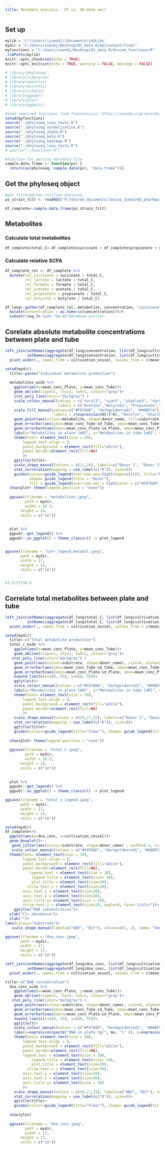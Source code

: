 ```yaml
---
title: Metadata analysis - HT vs. 96-deep well 
---
```

## Set up
```r
mylib = 'C:\\Users\\zuendj\\Documents\\R4Libs'
mydir = "C:/Users/zuendj/Desktop/03_data R/wp1/output/final"
myfunctions = "C:/Users/zuendj/Desktop/03_data R/divcom_functions/R"
.libPaths(mylib)
knitr::opts_chunk$set(echo = TRUE)
knitr::opts_knit$set(echo = TRUE, warning = FALSE, message = FALSE)

# library(phyloseq)
# library(tidyverse)
# library(openxlsx)
# library(microViz)
# library(rstatix)
# library(ggpubr)
# library(plyr)
# library(ggpmisc)
```

```r
#load required functions from fconstancias: https://zenodo.org/records/6473394
setwd(myfunctions)
source("./phyloseq_taxa_tests.R") 
source("./phyloseq_normalisation.R") 
source("./phyloseq_alpha.R") 
source("./phyloseq_beta.R") 
source("./phyloseq_heatmap.R")
source("./phyloseq_taxa_tests.R")
# source("./functions.R")

#function for getting metadata file
sample.data.frame <- function(ps) {
  return(as(phyloseq::sample_data(ps), "data.frame"))}
```

## Get the phyloseq object
```r
#get filtered/non-rarified phyloseq
ps_strain_filt <- readRDS("P:/Shared_documents/Janina_Zuend/08_phd/Raw_Data_PB/05_HT_vs_plate/phyloseq_fbt_filt.RDS")
```


```r
df_complete<-sample.data.frame(ps_strain_filt)
```


## Metabolites
### Calculate total metabolites

```r
df_complete$total_C<-df_complete$succinate + df_complete$propionate + df_complete$acetate + df_complete$butyrate + df_complete$lactate +df_complete$formate
```

### Calculate relative SCFA
```r
df_complete_rel <- df_complete %>%
  mutate(rel_succinate = succinate / total_C,
         rel_lactate = lactate / total_C,
         rel_formate = formate / total_C,
         rel_acetate = acetate / total_C,
         rel_propionate = propionate / total_C,
         rel_butyrate = butyrate / total_C)
```

```r
df_long<-gather(df_complete_rel, metabolite, concentration, "succinate":"butyrate")%>%
  mutate(concentration = as.numeric(concentration))%>%
  subset(!seq_fn %in% "SS-42")#remove outlier
```

## Corelate absolute metabolite concentrations between plate and tube
```r
left_join(setNames(aggregate(df_long$concentration, list(df_long$cultivation_vessel,  df_long$metabolite, df_long$donor_name,df_long$substrate, df_long$basal), FUN=mean), c("cultivation_vessel", "metabolite", "donor_name",  "substrate", "basal", "mean_conc")),
          setNames(aggregate(df_long$concentration, list(df_long$cultivation_vessel,  df_long$metabolite, df_long$donor_name, df_long$substrate, df_long$basal), FUN=sd), c("cultivation_vessel", "metabolite", "donor_name",  "substrate", "basal", "sd")))%>%
  pivot_wider(., names_from = cultivation_vessel, values_from = c(mean_conc, sd))->metabolites_wide
```

```r
setwd(mydir)
  title<-paste("Individual metabolite production")
  
  metabolites_wide %>%
    ggplot(aes(x=mean_conc_Plate, y=mean_conc_Tube))+
    geom_abline(slope=1, lty=2, lwd=1, colour="grey")+
    stat_poly_line(color="darkgrey") +
    scale_colour_manual(values = c("coral3", "cyan3", "skyblue3", "darkorange1", "violetred2", "cyan4", "#00A9FF", "#00B8E7", "#8494FF"), 
                        labels = c("Acetate","Butyrate", "Propionate","Formate","Succinate", "Lactate"))+
    scale_fill_manual(values=c("#F8766D", "darkgoldenrod1", "#00BFC4"), 
                      labels = c(expression(H[2]*O), "Dextrin", "Starch" ), name="Fiber")+
    geom_point(aes(colour=metabolite, shape=donor_name, fill=substrate),  stroke= 2, size=4, alpha=1) +
    geom_errorbar(aes(ymin=mean_conc_Tube-sd_Tube, ymax=mean_conc_Tube+sd_Tube, colour=metabolite))+
    geom_errorbarh(aes(xmin=mean_conc_Plate-sd_Plate, xmax=mean_conc_Plate+sd_Plate, colour=metabolite))+
    labs(x="Metabolites in plate [mM]", y="Metabolites in tube [mM]", colour="metabolite", shape="substrate")+
    theme(text= element_text(size = 20), 
        legend.text.align = 0,
        panel.background = element_rect(fill="white"),
        panel.border=element_rect(fill=NA)
        )+
    ggtitle(title)+
    scale_shape_manual(values = c(21,24), labels=c("Donor 1", "Donor 2"))+
    stat_correlation(mapping = use_label(c("R")), size=8)+
    guides(colour=guide_legend(override.aes=list(shape=c(21)), title="Metabolite"),  
           shape= guide_legend(title = "Donor"), 
           fill = guide_legend(override.aes = list(color = c("#F8766D", "darkgoldenrod1", "#00BFC4"), title="Fiber")))->plot
  show(plot+ theme(legend.position = "none"))
  
  ggsave(filename = "metabolites.jpeg", 
         path = mydir,
         width = 16.5,
       height = 14,
       units = c("cm"))
  
  
  plot %>%
  ggpubr::get_legend() %>%
  ggpubr::as_ggplot() + theme_classic() -> plot_legend 


ggsave(filename = "corr_legend_metabol.jpeg", 
       path = mydir, 
       width = 17,
       height = 14,
       units = c("cm"))


63.5/17*16.5
```
## Correlate total metabolites between plate and tube

```r
left_join(setNames(aggregate(df_long$total_C, list(df_long$cultivation_vessel,   df_long$donor_name,df_long$substrate, df_long$basal), FUN=mean), c("cultivation_vessel",  "donor_name",  "substrate", "basal", "mean_conc")),
          setNames(aggregate(df_long$total_C, list(df_long$cultivation_vessel,  df_long$donor_name, df_long$substrate, df_long$basal), FUN=sd), c("cultivation_vessel",  "donor_name",  "substrate", "basal", "sd")))%>%
  pivot_wider(., names_from = cultivation_vessel, values_from = c(mean_conc, sd))->total_c_wide
```

```r
setwd(mydir)
  title<-c("Total metabolite production")
  total_c_wide %>%
    ggplot(aes(x=mean_conc_Plate, y=mean_conc_Tube))+
    geom_abline(slope=1, lty=2, lwd=1, colour="grey")+
   stat_poly_line(color="darkgrey") +
    geom_point(aes(colour=substrate, shape=donor_name), size=6, alpha=0.7) +
    geom_errorbar(aes(ymin=mean_conc_Tube-sd_Tube, ymax=mean_conc_Tube+sd_Tube, colour=substrate))+
    geom_errorbarh(aes(xmin=mean_conc_Plate-sd_Plate, xmax=mean_conc_Plate+sd_Plate, colour=substrate))+
    expand_limits(x=c(0, 55), y=c(0, 55))+
    ggtitle(t)+
    scale_colour_manual(values = c("#F8766D", "darkgoldenrod1", "#00BFC4"), labels = c(expression(H[2]*O), "Dextrin", "Starch"), name="Fiber")+
    labs(x="Metabolites in plate [mM]", y="Metabolites in tube [mM]", colour="Fibers", shape="Donor")+
    theme(text= element_text(size = 20), 
        legend.text.align = 0, 
        panel.background = element_rect(fill="white"),
        panel.border=element_rect(fill=NA)
        )+
    scale_shape_manual(values = c(19,17,15), labels=c("Donor 1", "Donor 2"), name="Donor")+
    stat_correlation(mapping = use_label(c("R")), size=8)+
    ggtitle(title)+
    guides(colour=guide_legend(title="Fiber"), shape= guide_legend(title = "Donor"))->plot
  
  show(plot+ theme(legend.position = "none"))
  
  ggsave(filename = "total_C.jpeg", 
         path = mydir,
         width = 16.5,
       height = 14,
       units = c("cm"))
  
  
  plot %>%
  ggpubr::get_legend() %>%
  ggpubr::as_ggplot() + theme_classic() -> plot_legend 

ggsave(filename = "total_c_legend.jpeg", 
       path = mydir, 
       width = 17,
       height = 14,
       units = c("cm"))

```

```r
setwd(mydir)
df_complete%>%
  ggplot(aes(y=dna_conc, x=cultivation_vessel))+
  geom_boxplot()+
   geom_jitter(aes(colour=substrate, shape=donor_name) , width=0.1, size=4, alpha =0.75)+
   scale_colour_manual(values = c("#F8766D", "darkgoldenrod1", "#00BFC4"), labels = c(expression(H[2]*O), "Dextrin", "Starch"), name="Fiber")+
  theme(text= element_text(size = 20), 
        legend.text.align = 0, 
        panel.background = element_rect(fill="white"),
        panel.border=element_rect(fill=NA),
           legend.text = element_text(size = 20),
            legend.title = element_text(size= 20),
            plot.title = element_text(size=20),
          strip.text.x = element_text(size=20),
        axis.text.y = element_text(size=20),
        axis.text.x = element_text(size=20),
        axis.title.y= element_text(size = 20),
        strip.text.y = element_text(size=20, angle=0, face="italic"))+
    ggtitle("DNA concentration")+
  ylab("Clr-abundance")+
  xlab("")+
labs(colour="Substrate")+
   scale_shape_manual(label=c("ABX", "BCY"), values=c(1, 2), name= "Donor")

ggsave(filename = "dna_conc.jpeg",
       path = mydir,
       width = 17,
       height = 17,
       units = c("cm"))
```
```r
left_join(setNames(aggregate(df_long$dna_conc, list(df_long$cultivation_vessel,   df_long$donor_name,df_long$substrate, df_long$basal), FUN=mean), c("cultivation_vessel",  "donor_name",  "substrate", "basal", "mean_conc")),
          setNames(aggregate(df_long$dna_conc, list(df_long$cultivation_vessel,  df_long$donor_name, df_long$substrate, df_long$basal), FUN=sd), c("cultivation_vessel",  "donor_name",  "substrate", "basal", "sd")))%>%
  pivot_wider(., names_from = cultivation_vessel, values_from = c(mean_conc, sd))->dna_conc_wide

title<-c("DNA concentration")
  dna_conc_wide %>%
    ggplot(aes(x=mean_conc_Plate, y=mean_conc_Tube))+
    geom_abline(slope=1, lty=2, lwd=1, colour="grey")+
   stat_poly_line(color="darkgrey") +
    geom_point(aes(colour=substrate, shape=donor_name), size=6, alpha=0.7) +
    geom_errorbar(aes(ymin=mean_conc_Tube-sd_Tube, ymax=mean_conc_Tube+sd_Tube, colour=substrate))+
    geom_errorbarh(aes(xmin=mean_conc_Plate-sd_Plate, xmax=mean_conc_Plate+sd_Plate, colour=substrate))+
    expand_limits(x=c(0, 55), y=c(0, 55))+
    ggtitle(t)+
    scale_colour_manual(values = c("#F8766D", "darkgoldenrod1", "#00BFC4"), labels = c(expression(H[2]*O), "Dextrin", "Starch"), name="Fiber")+
    labs(x=expression(paste("DNA in plate ng/", mu, "l" )), y=expression(paste("DNA in tube ng/", mu, "l" )), colour="Fibers", shape="Donor")+
    theme(text= element_text(size = 20), 
        legend.text.align = 0, 
        panel.background = element_rect(fill="white"),
        panel.border=element_rect(fill=NA),
        legend.text = element_text(size = 20),
            legend.title = element_text(size= 20),
            plot.title = element_text(size=20),
          strip.text.x = element_text(size=20),
        axis.text.y = element_text(size=20),
        axis.text.x = element_text(size=20),
        axis.title.y= element_text(size = 20)
        )+
    scale_shape_manual(values = c(19,17,15), labels=c("ABX", "BCY"), name="Donor")+
    stat_correlation(mapping = use_label(c("R")), size=8)+
    ggtitle(title)+
    guides(colour=guide_legend(title="Fiber"), shape= guide_legend(title = "Donor"))->plot
  
  show(plot)
  
  ggsave(filename = "dna_conc.jpeg", 
         path = mydir,
         width = 17,
       height = 17,
       units = c("cm"))
  
  
```


